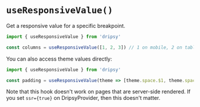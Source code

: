 # `useResponsiveValue()`

Get a responsive value for a specific breakpoint.

```ts
import { useResponsiveValue } from 'dripsy'

const columns = useResponsiveValue([1, 2, 3]) // 1 on mobile, 2 on tablet, 3 on greater
```

You can also access theme values directly:


```ts
import { useResponsiveValue } from 'dripsy'

const padding = useResponsiveValue(theme => [theme.space.$1, theme.space.$2])
```

Note that this hook doesn't work on pages that are server-side rendered. If you set `ssr={true}` on DripsyProvider, then this doesn't matter.

